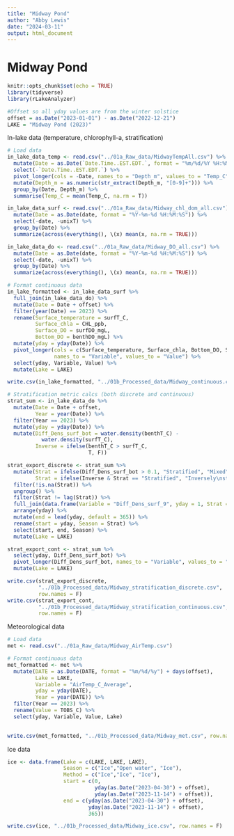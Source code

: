 ```yaml
---
title: "Midway Pond"
author: "Abby Lewis"
date: "2024-03-11"
output: html_document
---
```


# Midway Pond

```r
knitr::opts_chunk$set(echo = TRUE)
library(tidyverse)
library(rLakeAnalyzer)

#Offset so all yday values are from the winter solstice
offset = as.Date("2023-01-01") - as.Date("2022-12-21")
LAKE = "Midway Pond (2023)"
```

In-lake data (temperature, chlorophyll-a, stratification)

```r
# Load data
in_lake_data_temp <- read.csv("../01a_Raw_data/MidwayTempAll.csv") %>%
  mutate(Date = as.Date(`Date.Time..EST.EDT.`, format = "%m/%d/%Y %H:%M:%S")) %>%
  select(-`Date.Time..EST.EDT.`) %>%
  pivot_longer(cols = -Date, names_to = "Depth_m", values_to = "Temp_C") %>%
  mutate(Depth_m = as.numeric(str_extract(Depth_m, "[0-9]+"))) %>%
  group_by(Date, Depth_m) %>%
  summarise(Temp_C = mean(Temp_C, na.rm = T))

in_lake_data_surf <- read.csv("../01a_Raw_data/Midway_chl_dom_all.csv") %>%
  mutate(Date = as.Date(date, format = "%Y-%m-%d %H:%M:%S")) %>%
  select(-date, -unixT) %>%
  group_by(Date) %>%
  summarize(across(everything(), \(x) mean(x, na.rm = TRUE)))

in_lake_data_do <- read.csv("../01a_Raw_data/Midway_DO_all.csv") %>%
  mutate(Date = as.Date(date, format = "%Y-%m-%d %H:%M:%S")) %>%
  select(-date, -unixT) %>%
  group_by(Date) %>%
  summarize(across(everything(), \(x) mean(x, na.rm = TRUE)))

# Format continuous data
in_lake_formatted <- in_lake_data_surf %>%
  full_join(in_lake_data_do) %>%
  mutate(Date = Date + offset) %>%
  filter(year(Date) == 2023) %>%
  rename(Surface_temperature = surfT_C,
         Surface_chla = CHL_ppb,
         Surface_DO = surfDO_mgL,
         Bottom_DO = benthDO_mgL) %>%
  mutate(yday = yday(Date)) %>%
  pivot_longer(cols = c(Surface_temperature, Surface_chla, Bottom_DO, Surface_DO), 
               names_to = "Variable", values_to = "Value") %>%
  select(yday, Variable, Value) %>%
  mutate(Lake = LAKE)

write.csv(in_lake_formatted, "../01b_Processed_data/Midway_continuous.csv", row.names = F)

# Stratification metric calcs (both discrete and continuous)
strat_sum <- in_lake_data_do %>%
  mutate(Date = Date + offset,
         Year = year(Date)) %>%
  filter(Year == 2023) %>%
  mutate(yday = yday(Date)) %>%
  mutate(Diff_Dens_surf_bot = water.density(benthT_C) - 
           water.density(surfT_C),
         Inverse = ifelse(benthT_C > surfT_C,
                          T, F))

strat_export_discrete <- strat_sum %>%
  mutate(Strat = ifelse(Diff_Dens_surf_bot > 0.1, "Stratified", "Mixed"),
         Strat = ifelse(Inverse & Strat == "Stratified", "Inversely\nstratified", Strat)) %>%
  filter(!is.na(Strat)) %>%
  ungroup() %>%
  filter(Strat != lag(Strat)) %>%
  full_join(data.frame(Variable = "Diff_Dens_surf_9", yday = 1, Strat = "Mixed")) %>%
  arrange(yday) %>%
  mutate(end = lead(yday, default = 365)) %>%
  rename(start = yday, Season = Strat) %>%
  select(start, end, Season) %>%
  mutate(Lake = LAKE)

strat_export_cont <- strat_sum %>%
  select(yday, Diff_Dens_surf_bot) %>%
  pivot_longer(Diff_Dens_surf_bot, names_to = "Variable", values_to = "Value") %>%
  mutate(Lake = LAKE)

write.csv(strat_export_discrete, 
          "../01b_Processed_data/Midway_stratification_discrete.csv", 
          row.names = F)
write.csv(strat_export_cont, 
          "../01b_Processed_data/Midway_stratification_continuous.csv", 
          row.names = F)
```

Meteorological data

```r
# Load data
met <- read.csv("../01a_Raw_data/Midway_AirTemp.csv")

# Format continuous data
met_formatted <- met %>%
  mutate(DATE = as.Date(DATE, format = "%m/%d/%y") + days(offset),
         Lake = LAKE,
         Variable = "AirTemp_C_Average",
         yday = yday(DATE),
         Year = year(DATE)) %>%
  filter(Year == 2023) %>%
  rename(Value = TOBS_C) %>%
  select(yday, Variable, Value, Lake)
  

write.csv(met_formatted, "../01b_Processed_data/Midway_met.csv", row.names = F)
```

Ice data

```r
ice <- data.frame(Lake = c(LAKE, LAKE, LAKE),
                  Season = c("Ice","Open water", "Ice"),
                  Method = c("Ice","Ice", "Ice"),
                  start = c(0, 
                            yday(as.Date("2023-04-30") + offset), 
                            yday(as.Date("2023-11-14") + offset)),
                  end = c(yday(as.Date("2023-04-30") + offset),
                          yday(as.Date("2023-11-14") + offset), 
                          365))

write.csv(ice, "../01b_Processed_data/Midway_ice.csv", row.names = F)
```
